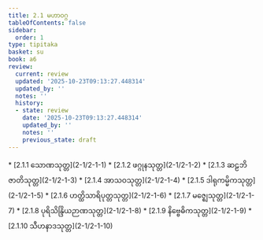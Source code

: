 ```yaml
---
title: 2.1 မဟာဝဂ္ဂ
tableOfContents: false
sidebar:
  order: 1
type: tipitaka
basket: su
book: a6
review:
  current: review
  updated: '2025-10-23T09:13:27.448314'
  updated_by: ''
  notes: ''
  history:
  - state: review
    date: '2025-10-23T09:13:27.448314'
    updated_by: ''
    notes: ''
    previous_state: draft
---
```



<ReviewStatus review={frontmatter.review} showDetails={true} />

<HypothesisAnnotation frontmatter={frontmatter} />

<DynamicBreadcrumb />



<TableOfContents book="a6" section="2.1">
* [2.1.1 သောဏသုတ္တ](2-1/2-1-1)
* [2.1.2 ဖဂ္ဂုနသုတ္တ](2-1/2-1-2)
* [2.1.3 ဆဠဘိဇာတိသုတ္တ](2-1/2-1-3)
* [2.1.4 အာသဝသုတ္တ](2-1/2-1-4)
* [2.1.5 ဒါရုကမ္မိကသုတ္တ](2-1/2-1-5)
* [2.1.6 ဟတ္ထိသာရိပုတ္တသုတ္တ](2-1/2-1-6)
* [2.1.7 မဇ္ဈေသုတ္တ](2-1/2-1-7)
* [2.1.8 ပုရိသိန္ဒြိယဉာဏသုတ္တ](2-1/2-1-8)
* [2.1.9 နိဗ္ဗေဓိကသုတ္တ](2-1/2-1-9)
* [2.1.10 သီဟနာဒသုတ္တ](2-1/2-1-10)
</TableOfContents>
